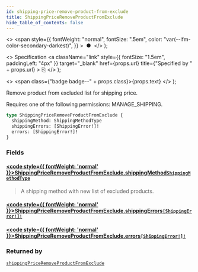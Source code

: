 ```yaml
---
id: shipping-price-remove-product-from-exclude
title: ShippingPriceRemoveProductFromExclude
hide_table_of_contents: false
---
```


  <>
    <span
      style={{
        fontWeight: "normal",
        fontSize: ".5em",
        color: "var(--ifm-color-secondary-darkest)",
      }}
    >
      &nbsp;●&nbsp;
    </span>
  </>
);

  <>
    Specification
    <a
      className="link"
      style={{ fontSize: "1.5em", paddingLeft: "4px" }}
      target="\_blank"
      href={props.url}
      title={"Specified by " + props.url}
    >
      ⎘
    </a>
  </>
);

  <>
    <span class={"badge badge--" + props.class}>{props.text}</span>
  </>
);

Remove product from excluded list for shipping price.

Requires one of the following permissions: MANAGE_SHIPPING.

```graphql
type ShippingPriceRemoveProductFromExclude {
  shippingMethod: ShippingMethodType
  shippingErrors: [ShippingError!]!
  errors: [ShippingError!]!
}
```

### Fields

#### [<code style={{ fontWeight: 'normal' }}>ShippingPriceRemoveProductFromExclude.<b>shippingMethod</b></code>](#)<Bullet />[`ShippingMethodType`](../../api-reference/objects/shipping-method-type) <Badge class="secondary" text="object"/>

> A shipping method with new list of excluded products.

#### [<code style={{ fontWeight: 'normal' }}>ShippingPriceRemoveProductFromExclude.<b>shippingErrors</b></code>](#)<Bullet />[`[ShippingError!]!`](../../api-reference/objects/shipping-error) <Badge class="secondary" text="non-null"/> <Badge class="secondary" text="object"/>

>

#### [<code style={{ fontWeight: 'normal' }}>ShippingPriceRemoveProductFromExclude.<b>errors</b></code>](#)<Bullet />[`[ShippingError!]!`](../../api-reference/objects/shipping-error) <Badge class="secondary" text="non-null"/> <Badge class="secondary" text="object"/>

>

### Returned by

[`shippingPriceRemoveProductFromExclude`](../../api-reference/mutations/shipping-price-remove-product-from-exclude) <Badge class="secondary" text="mutation"/>
